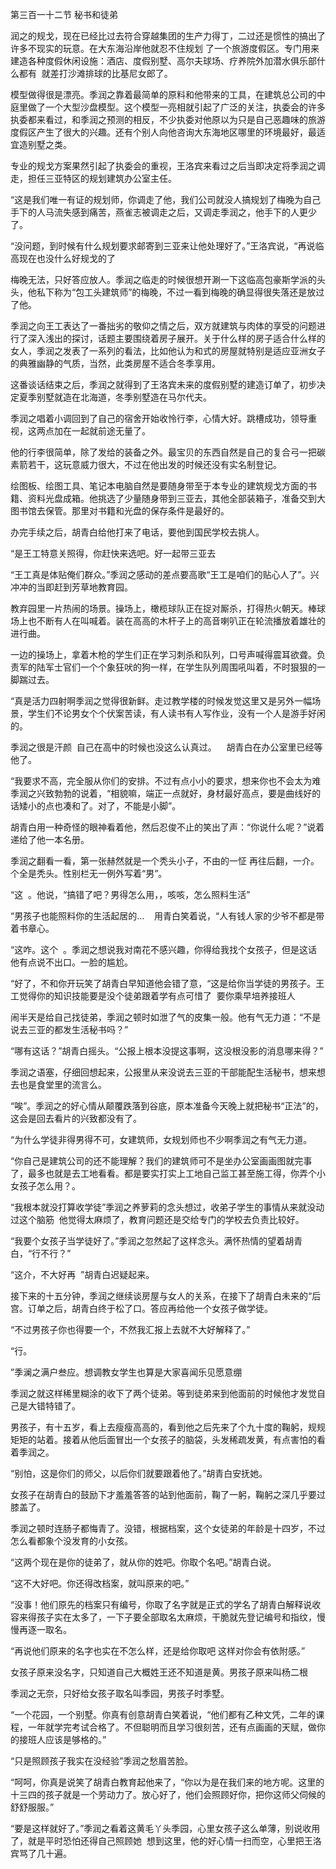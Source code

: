 

第三百一十二节 秘书和徒弟

润之的规戈，现在已经比过去符合穿越集团的生产力得丁，二过还是惯性的搞出了许多不现实的玩意。在大东海沿岸他就忍不住规划 了一个旅游度假区。专门用来建造各种度假休闲设施：酒店、度假别墅、高尔夫球场、疗养院外加潜水俱乐部什么都有  就差打沙滩排球的比基尼女郎了。

模型做得很是漂亮。季润之靠着最简单的原料和他带来的工具，在建筑总公司的中庭里做了一个大型沙盘模型。这个模型一亮相就引起了广泛的关注，执委会的许多执委都来看过，和季润之预测的相反，不少执委对他原以为只是自己恶趣味的旅游度假区产生了很大的兴趣。还有个别人向他咨询大东海地区哪里的环境最好，最适宜造别墅之类。

专业的规戈方案果然引起了执委会的重视，王洛宾来看过之后当即决定将季润之调走，担任三亚特区的规划建筑办公室主任。

“这是我们唯一有证的规划师，你调走了他，我们公司就没人搞规划了梅晚为自己手下的人马流失感到痛苦，燕雀志被调走之后，又调走季润之，他手下的人更少了。

“没问题，到时候有什么规划要求邮寄到三亚来让他处理好了。”王洛宾说，“再说临高现在也没什么好规戈的了

梅晚无法，只好答应放人。季润之临走的时候很想开涮一下这临高包豪斯学派的头头，他私下称为“包工头建筑师”的梅晚，不过一看到梅晚的确显得很失落还是放过了他。

季润之向王工表达了一番拙劣的敬仰之情之后，双方就建筑与肉体的享受的问题进行了深入浅出的探讨，话题主要围绕着房子展开。关于什么样的房子适合什么样的女人，季润之发表了一系列的看法，比如他认为和式的房屋就特别是适应亚洲女子的典雅幽静的气质，当然，此类房屋不适合冬季享用。

这番谈话结束之后，季润之就得到了王洛宾未来的度假别墅的建造订单了，初步决定夏季别墅就造在北海道，冬季别墅造在马尔代夫。

季润之唱着小调回到了自己的宿舍开始收怜行李，心情大好。跳槽成功，领导重视，这两点加在一起就前途无量了。

他的行李很简单，除了发给的装备之外。最宝贝的东西自然是自己的复合弓一把碳素箭若干，这玩意威力很大，不过在他出发的时候还没有实名制登记。

绘图板、绘图工具、笔记本电脑自然是要随身带至于本专业的建筑规戈方面的书籍、资料光盘成箱。他挑选了少量随身带到三亚去，其他全部装箱子，准备交到大图书馆去保管。那里对书籍和光盘的保存条件是最好的。

办完手续之后，胡青白给他打来了电话，要他到国民学校去挑人。

“是王工特意关照得，你赶快来选吧。好一起带三亚去

“王工真是体贴俺们群众。”季润之感动的差点要高歌“王工是咱们的贴心人了”。兴冲冲的当即赶到芳草地教育园。

教弃园里一片热闹的场景。操场上，橄榄球队正在捉对厮杀，打得热火朝天。棒球场上也不断有人在叫喊着。装在高高的木杆子上的高音喇叭正在轮流播放着雄壮的进行曲。

一边的操场上，拿着木枪的学生们正在学习刺杀和队列，口号声喊得震耳欲聋。负责军的陆军士官们一个个象狂吠的狗一样，在学生队列周围吼叫着，不时狠狠的一脚踹过去。

“真是活力四射啊季润之觉得很新鲜。走过教学楼的时候发觉这里又是另外一幅场景，学生们不论男女个个伏案苦读，有人读书有人写作业，没有一个人是游手好闲的。

季润之很是汗颜  自己在高中的时候也没这么认真过。    胡青白在办公室里已经等他了。

“我要求不高，完全服从你们的安排。不过有点小小的要求，想来你也不会太为难季润之兴致勃勃的说着，“相貌嘛，端正一点就好，身材最好高点，要是曲线好的话矮小的点也凑和了。对了，不能是小脚”。

胡青白用一种奇怪的眼神看着他，然后忍俊不止的笑出了声：“你说什么呢？”说着递给了他一本名册。

季润之翻看一看，第一张赫然就是一个秃头小子，不由的一怔 再往后翻，一介。个全是秃头。性别栏无一例外写着“男”。

“这  。他说，“搞错了吧？男得怎么用，，咳咳，怎么照料生活”

“男孩子也能照料你的生活起居的…    用青白笑着说，“人有钱人家的少爷不都是带着书章心。

“这咋。这个  。季润之想说我对南花不感兴趣，你得给我找个女孩子，但是这话他有点说不出口。一脸的尴尬。

“好了，不和你开玩笑了胡青白早知道他会错了意，“这是给你当学徒的男孩子。王工觉得你的知识技能要是没个徒弟跟着学有点可惜了  要你乘早培养接班人

闹半天是给自己找徒弟，季润之顿时如泄了气的皮集一般。他有气无力道：“不是说去三亚的都发生活秘书吗？”

“哪有这话？”胡青白摇头。“公报上根本没提这事啊，这没根没影的消息哪来得？”

季润之语塞，仔细回想起来，公报里从来没说去三亚的干部能配生活秘书，想来想去也是食堂里的流言么。

“唉”。季润之的好心情从颠覆跌落到谷底，原本准备今天晚上就把秘书“正法”的，这会是回去看片的兴致都没有了。

“为什么学徒非得男得不可，女建筑师，女规划师也不少啊季润之有气无力道。

“你自己是建筑公司的还不能理解？我们的建筑师可不是坐办公室画画图就完事了，最多也就是去工地看看。都是要实打实上工地自己监工甚至施工得，你弄个小女孩子怎么用？。

“我根本就没打算收学徒”季润之养萝莉的念头想过，收弟子学生的事情从来就没动过这个脑筋  他觉得太麻烦了，教育问题还是交给专门的学校去负责比较好。

“我要个女孩子当学徒好了。”季润之忽然起了这样念头。满怀热情的望着胡青白，“行不行？”

“这介，不大好再  ”胡青白迟疑起来。

接下来的十五分钟，季润之继续谈房屋与女人的关系，在接下了胡青白未来的“后宫。订单之后，胡青白终于松了口。答应再给他一个女孩子做学徒。

“不过男孩子你也得要一个，不然我汇报上去就不大好解释了。”

“行。

”季澜之满户叁应。想调教女学生也算是大家喜闻乐见愿意绷

季润之就这样稀里糊涂的收下了两个徒弟。等到徒弟来到他面前的时候他才发觉自己是大错特错了。

男孩子，有十五岁，看上去瘦瘦高高的，看到他之后先来了个九十度的鞠躬，规规矩矩的站着。接着从他后面冒出一个女孩子的脑袋，头发稀疏发黄，有点害怕的看着季润之。

“别怕，这是你们的师父，以后你们就要跟着他了。”胡青白安抚她。

女孩子在胡青白的鼓励下才羞羞答答的站到他面前，鞠了一躬，鞠躬之深几乎要过膝盖了。

季润之顿时连肠子都悔青了。没错，根据档案，这个女徒弟的年龄是十四岁，不过怎么看都象个没发育的小女孩。

“这两个现在是你的徒弟了，就从你的姓吧。你取个名吧。”胡青白说。

“这不大好吧。你还得改档案，就叫原来的吧。”

“没事！他们原先的档案只有编号，你取了名字就是正式的学名了胡青白解释说收容来得孩子实在太多了，一下子要全部取名太麻烦，干脆就先登记编号和指纹，慢慢再逐一取名。

“再说他们原来的名字也实在不怎么样，还是给你取吧 这样对你会有依附感。”

女孩子原来没名字，只知道自己大概姓王还不知道是黄。男孩子原来叫杨二根

季润之无奈，只好给女孩子取名叫季园，男孩子时季墅。

“一个花园，一个别墅。你真有创意胡青白笑着说，“他们都有乙种文凭，二年的课程，一年就学完考试合格了。不但聪明而且学习很刻苦，还有点画画的天赋，做你的接班人应该是够格的。”

“只是照顾孩子我实在没经验”季润之愁眉苦脸。

“呵呵，你真是说笑了胡青白教育起他来了，“你以为是在我们来的地方呢。这里的十三四的孩子就是一个劳动力了。放心好了，他们会照顾好你，把你这师父伺候的舒舒服服。”

“要是这样就好了。”季润之看着这黄毛丫头季园，心里女孩子这么单薄，别说收用了，就是平时恐怕还得自己照顾她  想到这里，他的好心情一扫而空，心里把王洛宾骂了几十遍。

